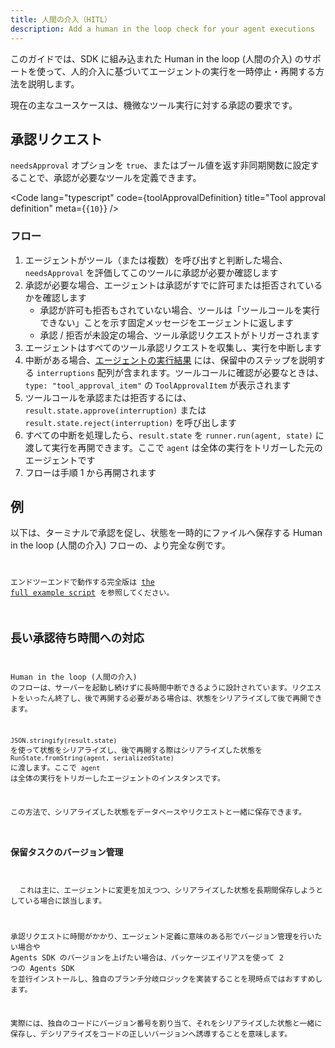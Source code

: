 ```yaml
---
title: 人間の介入（HITL）
description: Add a human in the loop check for your agent executions
---
```



このガイドでは、SDK に組み込まれた Human in the loop (人間の介入) のサポートを使って、人的介入に基づいてエージェントの実行を一時停止・再開する方法を説明します。

現在の主なユースケースは、機微なツール実行に対する承認の要求です。

## 承認リクエスト

`needsApproval` オプションを `true`、またはブール値を返す非同期関数に設定することで、承認が必要なツールを定義できます。

<Code
  lang="typescript"
  code={toolApprovalDefinition}
  title="Tool approval definition"
  meta={`{10}`}
/>

### フロー

1. エージェントがツール（または複数）を呼び出すと判断した場合、`needsApproval` を評価してこのツールに承認が必要か確認します
2. 承認が必要な場合、エージェントは承認がすでに許可または拒否されているかを確認します
   - 承認が許可も拒否もされていない場合、ツールは「ツールコールを実行できない」ことを示す固定メッセージをエージェントに返します
   - 承認 / 拒否が未設定の場合、ツール承認リクエストがトリガーされます
3. エージェントはすべてのツール承認リクエストを収集し、実行を中断します
4. 中断がある場合、[エージェントの実行結果](/openai-agents-js/ja/guides/results) には、保留中のステップを説明する `interruptions` 配列が含まれます。ツールコールに確認が必要なときは、`type: "tool_approval_item"` の `ToolApprovalItem` が表示されます
5. ツールコールを承認または拒否するには、`result.state.approve(interruption)` または `result.state.reject(interruption)` を呼び出します
6. すべての中断を処理したら、`result.state` を `runner.run(agent, state)` に渡して実行を再開できます。ここで `agent` は全体の実行をトリガーした元のエージェントです
7. フローは手順 1 から再開されます

## 例

以下は、ターミナルで承認を促し、状態を一時的にファイルへ保存する Human in the loop (人間の介入) フローの、より完全な例です。

<Code
  lang="typescript"
  code={humanInTheLoopExample}
  title="Human in the loop"
/>

エンドツーエンドで動作する完全版は [the full example script](https://github.com/openai/openai-agents-js/tree/main/examples/agent-patterns/human-in-the-loop.ts) を参照してください。

## 長い承認待ち時間への対応

Human in the loop (人間の介入) のフローは、サーバーを起動し続けずに長時間中断できるように設計されています。リクエストをいったん終了し、後で再開する必要がある場合は、状態をシリアライズして後で再開できます。

`JSON.stringify(result.state)` を使って状態をシリアライズし、後で再開する際はシリアライズした状態を `RunState.fromString(agent, serializedState)` に渡します。ここで `agent` は全体の実行をトリガーしたエージェントのインスタンスです。

この方法で、シリアライズした状態をデータベースやリクエストと一緒に保存できます。

### 保留タスクのバージョン管理

<Aside>
  これは主に、エージェントに変更を加えつつ、シリアライズした状態を長期間保存しようとしている場合に該当します。
</Aside>

承認リクエストに時間がかかり、エージェント定義に意味のある形でバージョン管理を行いたい場合や Agents SDK のバージョンを上げたい場合は、パッケージエイリアスを使って 2 つの Agents SDK を並行インストールし、独自のブランチ分岐ロジックを実装することを現時点ではおすすめします。

実際には、独自のコードにバージョン番号を割り当て、それをシリアライズした状態と一緒に保存し、デシリアライズをコードの正しいバージョンへ誘導することを意味します。
